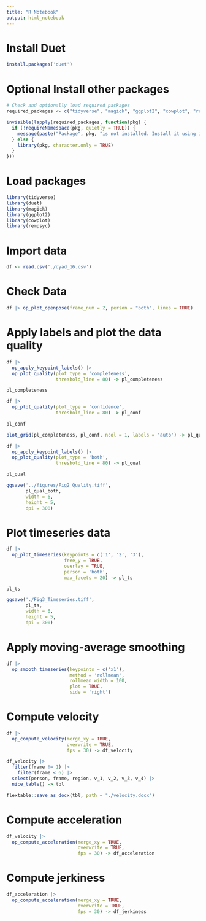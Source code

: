 ```yaml
---
title: "R Notebook"
output: html_notebook
---
```


# Install Duet

```r
install.packages('duet')
```

# Optional Install other packages 

```r
# Check and optionally load required packages
required_packages <- c("tidyverse", "magick", "ggplot2", "cowplot", "rempsyc")

invisible(lapply(required_packages, function(pkg) {
  if (!requireNamespace(pkg, quietly = TRUE)) {
    message(paste("Package", pkg, "is not installed. Install it using install.packages('", pkg, "')", sep = ""))
  } else {
    library(pkg, character.only = TRUE)
  }
}))
```

# Load packages

```r
library(tidyverse)
library(duet)
library(magick)
library(ggplot2)
library(cowplot)
library(rempsyc)
```

# Import data

```r
df <- read.csv('./dyad_16.csv')
```

# Check Data

```r
df |> op_plot_openpose(frame_num = 2, person = "both", lines = TRUE)
```

# Apply labels and plot the data quality

```r
df |> 
  op_apply_keypoint_labels() |> 
  op_plot_quality(plot_type = 'completeness', 
                  threshold_line = 80) -> pl_completeness

pl_completeness

df |> 
  op_plot_quality(plot_type = 'confidence', 
                  threshold_line = 80) -> pl_conf

pl_conf

plot_grid(pl_completeness, pl_conf, ncol = 1, labels = 'auto') -> pl_qual_both

df |> 
  op_apply_keypoint_labels() |> 
  op_plot_quality(plot_type = 'both', 
                  threshold_line = 80) -> pl_qual

pl_qual

ggsave('../figures/Fig2_Quality.tiff', 
       pl_qual_both, 
       width = 6, 
       height = 5,
       dpi = 300)
```

# Plot timeseries data

```r
df |> 
  op_plot_timeseries(keypoints = c('1', '2', '3'),
                     free_y = TRUE,
                     overlay = TRUE,
                     person = 'both',
                     max_facets = 20) -> pl_ts

pl_ts

ggsave('./Fig3_Timeseries.tiff', 
       pl_ts, 
       width = 6, 
       height = 5,
       dpi = 300)
```

# Apply moving-average smoothing

```r
df |> 
  op_smooth_timeseries(keypoints = c('x1'),
                       method = 'rollmean',
                       rollmean_width = 100,
                       plot = TRUE,
                       side = 'right')
```

# Compute velocity

```r
df |> 
  op_compute_velocity(merge_xy = TRUE,
                      overwrite = TRUE,
                      fps = 30) -> df_velocity

df_velocity |> 
  filter(frame != 1) |> 
    filter(frame < 6) |> 
  select(person, frame, region, v_1, v_2, v_3, v_4) |>
  nice_table() -> tbl

flextable::save_as_docx(tbl, path = "./velocity.docx")
```

# Compute acceleration

```r
df_velocity |> 
  op_compute_acceleration(merge_xy = TRUE,
                          overwrite = TRUE,
                          fps = 30) -> df_acceleration
```

# Compute jerkiness

```r
df_acceleration |> 
  op_compute_acceleration(merge_xy = TRUE,
                          overwrite = TRUE,
                          fps = 30) -> df_jerkiness
```
